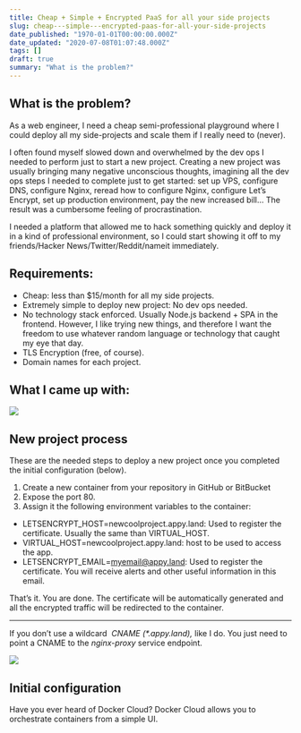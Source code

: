 ```yaml
---
title: Cheap + Simple + Encrypted PaaS for all your side projects
slug: cheap---simple---encrypted-paas-for-all-your-side-projects
date_published: "1970-01-01T00:00:00.000Z"
date_updated: "2020-07-08T01:07:48.000Z"
tags: []
draft: true
summary: "What is the problem?"
---
```


## What is the problem?

As a web engineer, I need a cheap semi-professional playground where I could deploy all my side-projects and scale them if I really need to (never).

I often found myself slowed down and overwhelmed by the dev ops I needed to perform just to start a new project. Creating a new project was usually bringing many negative unconscious thoughts, imagining all the dev ops steps I needed to complete just to get started: set up VPS, configure DNS, configure Nginx, reread how to configure Nginx, configure Let’s Encrypt, set up production environment, pay the new increased bill… The result was a cumbersome feeling of procrastination.

I needed a platform that allowed me to hack something quickly and deploy it in a kind of professional environment, so I could start showing it off to my friends/Hacker News/Twitter/Reddit/nameit immediately.

## Requirements:

- Cheap: less than $15/month for all my side projects.
- Extremely simple to deploy new project: No dev ops needed.
- No technology stack enforced. Usually Node.js backend + SPA in the frontend. However, I like trying new things, and therefore I want the freedom to use whatever random language or technology that caught my eye that day.
- TLS Encryption (free, of course).
- Domain names for each project.

## What I came up with:

![](/content/images/downloaded_images/Cheap---Simple---Encrypted-PaaS-for-all-your-side-projects/1-silDUZvr7KVuQODmI3ic4w.png)

## New project process

These are the needed steps to deploy a new project once you completed the initial configuration (below).

1.  Create a new container from your repository in GitHub or BitBucket
2.  Expose the port 80.
3.  Assign it the following environment variables to the container:

- LETSENCRYPT_HOST=newcoolproject.appy.land: Used to register the certificate. Usually the same than VIRTUAL_HOST.
- VIRTUAL_HOST=newcoolproject.appy.land: host to be used to access the app.
- LETSENCRYPT_EMAIL=myemail@appy.land: Used to register the certificate. You will receive alerts and other useful information in this email.

That’s it. You are done. The certificate will be automatically generated and all the encrypted traffic will be redirected to the container.

---

If you don’t use a wildcard  *CNAME (\*.appy.land),* like I do. You just need to point a CNAME to the _nginx-proxy_ service endpoint.

![](/content/images/downloaded_images/Cheap---Simple---Encrypted-PaaS-for-all-your-side-projects/1-DAkjKjGORsBWfhBolz4_4A.png)

## Initial configuration

Have you ever heard of Docker Cloud? Docker Cloud allows you to orchestrate containers from a simple UI.
